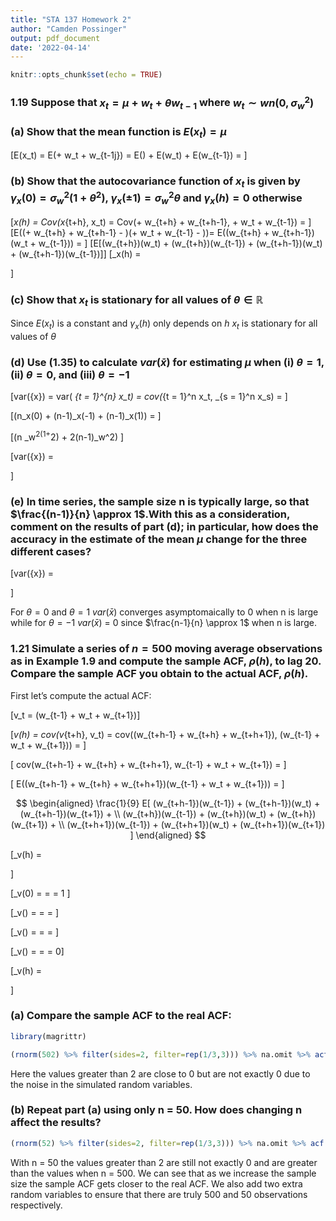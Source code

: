 ```yaml
---
title: "STA 137 Homework 2"
author: "Camden Possinger"
output: pdf_document
date: '2022-04-14'
---
```


```r
knitr::opts_chunk$set(echo = TRUE)
```

### 1.19 Suppose that $x_t = \mu + w_t + \theta w_{t-1}$ where $w_t \sim wn(0,\sigma_w^2)$

### (a) Show that the mean function is $E(x_t) = \mu$

\[E(x_t) = E(\mu + w_t + \theta w_{t-1j}) = E(\mu) + E(w_t) + \theta E(w_{t-1}) = \mu \]

### (b) Show that the autocovariance function of $x_t$ is given by $\gamma_x(0) = \sigma_w^2(1+\theta^2)$, $\gamma_x(\pm 1) = \sigma_w^2 \theta$ and $\gamma_x(h) = 0$ otherwise

\[\gamma_x(h) = Cov(x_{t+h}, x_t) = Cov(\mu + w_{t+h} + \theta w_{t+h-1}, \mu + w_t + \theta w_{t-1}) = \]
\[E((\mu + w_{t+h} + \theta w_{t+h-1} - \mu)(\mu + w_t + \theta w_{t-1} - \mu))= E((w_{t+h} + \theta w_{t+h-1})(w_t + \theta w_{t-1})) = \]
\[E[(w_{t+h})(w_t) + (w_{t+h})(\theta w_{t-1}) + (\theta w_{t+h-1})(w_t) + (\theta w_{t+h-1})(\theta w_{t-1})]\]
\[\gamma_x(h) = \begin{cases} \sigma_w^2(1 + \theta^2) & h = 0 \\ \theta \sigma_w^2 & |h| = 1 \\ 0 & otherwise \end{cases}\]

### (c) Show that $x_t$ is stationary for all values of $\theta \in \mathbb{R}$ 

Since $E(x_t)$ is a constant and $\gamma_x(h)$ only depends on $h$ $x_t$ is stationary for all values of $\theta$ 

### (d) Use (1.35) to calculate $var(\bar{x})$ for estimating $\mu$ when (i) $\theta = 1$, (ii) $\theta = 0$, and (iii) $\theta = -1$

\[var(\bar{x}) = var(\frac{1}{n} \sum_{t = 1}^{n} x_t) = \frac{1}{n^2}cov(\sum_{t = 1}^n x_t, \sum_{s = 1}^n x_s) = \]

\begin{center}

Now we can sum the non-zero covariance of $\bar{x}$ using (1.35) 

\end{center}

\[\frac{1}{n^2}(n\gamma_x(0) + (n-1)\gamma_x(-1) + (n-1)\gamma_x(1)) = \]

\[\frac{1}{n^2}(n \sigma_w^2(1+\theta^2) + 2(n-1)\theta \sigma_w^2) \]

\[var(\bar{x}) = \begin{cases} \frac{\sigma_w^2}{n} & \theta = 0 \\ \frac{2\sigma_w^2}{n}(1+\frac{n-1}{n}) & \theta = 1 \\ \frac{2\sigma_w^2}{n}(1-\frac{n-1}{n}) & \theta = -1       \end{cases}    \]

### (e) In time series, the sample size n is typically large, so that $\frac{(n-1)}{n} \approx 1$.With this as a consideration, comment on the results of part (d); in particular, how does the accuracy in the estimate of the mean $\mu$ change for the three different cases?

\[var(\bar{x}) = \begin{cases} \frac{\sigma_w^2}{n} \rightarrow 0 \text{ as } n \rightarrow \infty & \theta = 0 \\ \frac{2\sigma_w^2}{n}(1+\frac{n-1}{n}) \rightarrow 0 \text{ as } n \rightarrow \infty & \theta = 1 \\ \frac{2\sigma_w^2}{n}(1-\frac{n-1}{n}) = 0 \text{ as } n \rightarrow \infty & \theta = -1       \end{cases}    \]

For $\theta = 0$ and $\theta = 1$ $var(\bar{x})$ converges asymptomaically to 0 when n is large while for $\theta = -1$ $var(\bar{x})$ = 0 since $\frac{n-1}{n} \approx 1$ when n is large. 

### 1.21  Simulate a series of $n = 500$ moving average observations as in Example 1.9 and compute the sample ACF, $\rho(h)$, to lag 20. Compare the sample ACF you obtain to the actual ACF, $\rho(h)$.

First let's compute the actual ACF:

\[v_t = \frac{1}{3}(w_{t-1} + w_t + w_{t+1})\]

\[\gamma_v(h) = cov(v_{t+h}, v_t) = cov(\frac{1}{3}(w_{t+h-1} + w_{t+h} + w_{t+h+1}), \frac{1}{3}(w_{t-1} + w_t + w_{t+1})) = \]

\[\frac{1}{9} cov(w_{t+h-1} + w_{t+h} + w_{t+h+1}, w_{t-1} + w_t + w_{t+1}) =  \]

\[\frac{1}{9} E((w_{t+h-1} + w_{t+h} + w_{t+h+1})(w_{t-1} + w_t + w_{t+1})) =  \]

$$
\begin{aligned}
\frac{1}{9}
E[ 
(w_{t+h-1})(w_{t-1}) + (w_{t+h-1})(w_t) + (w_{t+h-1})(w_{t+1}) + \\
(w_{t+h})(w_{t-1}) + (w_{t+h})(w_t) + (w_{t+h})(w_{t+1}) + \\
(w_{t+h+1})(w_{t-1}) + (w_{t+h+1})(w_t) + (w_{t+h+1})(w_{t+1})
] 
\end{aligned}
$$ 

\[\gamma_v(h) = \begin{cases} \frac{1}{3} \sigma_w^2 & h = 0 \\ \frac{2}{9} \sigma_w^2 & |h| = 1 \\ \frac{1}{9} \sigma_w^2 & |h| = 2 \\ 0 & |h| \geq 3 \end{cases}   \]

\[\rho_v(0) = \frac{\gamma_v(0)}{\gamma_v(0)} = \frac{\frac{1}{3} \sigma_w^2}{\frac{1}{3} \sigma_w^2} = 1 \]

\[\rho_v(\pm 1) = \frac{\gamma_v(\pm 1)}{\gamma_v(0)} = \frac{\frac{2}{9} \sigma_w^2}{\frac{1}{3} \sigma_w^2} = \frac{2}{3} \]

\[\rho_v(\pm 2) = \frac{\gamma_v(\pm 2)}{\gamma_v(0)} = \frac{\frac{1}{9} \sigma_w^2}{\frac{1}{3} \sigma_w^2} = \frac{1}{3} \]

\[\rho_v(\pm 3) = \frac{\gamma_v(\pm 3)}{\gamma_v(0)} = \frac{0}{\frac{1}{3} \sigma_w^2} = 0\]



\[\rho_v(h) = \begin{cases} 1 & h = 0 \\ \frac{2}{3} & |h| = 1 \\ \frac{1}{9} & |h| = 2 \\ 0 & |h| \geq 3 \end{cases}   \]


### (a) Compare the sample ACF to the real ACF: 

```r
library(magrittr)

(rnorm(502) %>% filter(sides=2, filter=rep(1/3,3))) %>% na.omit %>% acf(lag.max = 20)

```


Here the values greater than 2 are close to 0 but are not exactly 0 due to the noise in the simulated random variables.

### (b) Repeat part (a) using only n = 50. How does changing n affect the results?

```r

(rnorm(52) %>% filter(sides=2, filter=rep(1/3,3))) %>% na.omit %>% acf(lag.max = 20)

```

With n = 50 the values greater than 2 are still not exactly 0 and are greater than the values when n = 500. We can see that as we increase the sample size the sample ACF gets closer to the real ACF. We also add two extra random variables to ensure that there are truly 500 and 50 observations respectively.





